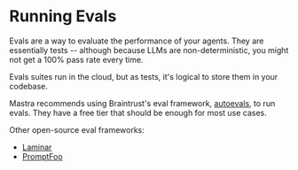 # Running Evals

Evals are a way to evaluate the performance of your agents. They are essentially tests -- although because LLMs are non-deterministic, you might not get a 100% pass rate every time. 

Evals suites run in the cloud, but as tests, it's logical to store them in your codebase.

Mastra recommends using Braintrust's eval framework, [autoevals](https://github.com/braintrusthq/autoevals), to run evals. They have a free tier that should be enough for most use cases.

Other open-source eval frameworks:

- [Laminar](https://www.npmjs.com/package/@lmnr-ai/lmnr)
- [PromptFoo](https://www.npmjs.com/package/promptfoo)

